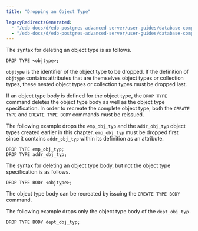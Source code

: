 ```yaml
---
title: "Dropping an Object Type"

legacyRedirectsGenerated:
  - "/edb-docs/d/edb-postgres-advanced-server/user-guides/database-compatibility-stored-procedural-language-guide/13/dropping_an_object_type.html"
  - "/edb-docs/d/edb-postgres-advanced-server/user-guides/database-compatibility-stored-procedural-language-guide/latest/dropping_an_object_type.html"
---
```


<div id="dropping_an_object_type" class="registered_link"></div>

The syntax for deleting an object type is as follows.

```text
DROP TYPE <objtype>;
```

`objtype` is the identifier of the object type to be dropped. If the definition of `objtype` contains attributes that are themselves object types or collection types, these nested object types or collection types must be dropped last.

If an object type body is defined for the object type, the `DROP TYPE` command deletes the object type body as well as the object type specification. In order to recreate the complete object type, both the `CREATE TYPE` and `CREATE TYPE BODY` commands must be reissued.

The following example drops the `emp_obj_typ` and the `addr_obj_typ` object types created earlier in this chapter. `emp_obj_typ` must be dropped first since it contains `addr_obj_typ` within its definition as an attribute.

```text
DROP TYPE emp_obj_typ;
DROP TYPE addr_obj_typ;
```

The syntax for deleting an object type body, but not the object type specification is as follows.

```text
DROP TYPE BODY <objtype>;
```

The object type body can be recreated by issuing the `CREATE TYPE BODY` command.

The following example drops only the object type body of the `dept_obj_typ.`

```text
DROP TYPE BODY dept_obj_typ;
```
